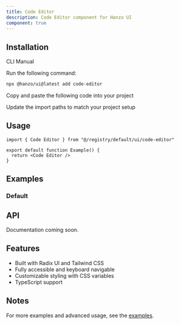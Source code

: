 ```yaml
---
title: Code Editor
description: Code Editor component for Hanzo UI
component: true
---
```


<ComponentPreview name="code-editor-demo" />

## Installation

<Tabs defaultValue="cli">

<TabsList>
  <TabsTrigger value="cli">CLI</TabsTrigger>
  <TabsTrigger value="manual">Manual</TabsTrigger>
</TabsList>

<TabsContent value="cli">

<Steps>

<Step>Run the following command:</Step>

```bash
npx @hanzo/ui@latest add code-editor
```

</Steps>

</TabsContent>

<TabsContent value="manual">

<Steps>

<Step>Copy and paste the following code into your project</Step>

<ComponentSource name="code-editor" />

<Step>Update the import paths to match your project setup</Step>

</Steps>

</TabsContent>

</Tabs>

## Usage

```tsx
import { Code Editor } from "@/registry/default/ui/code-editor"

export default function Example() {
  return <Code Editor />
}
```

## Examples

### Default

<ComponentPreview name="code-editor-demo" />

## API

Documentation coming soon.

## Features

- Built with Radix UI and Tailwind CSS
- Fully accessible and keyboard navigable
- Customizable styling with CSS variables
- TypeScript support

## Notes

For more examples and advanced usage, see the [examples](/examples).
